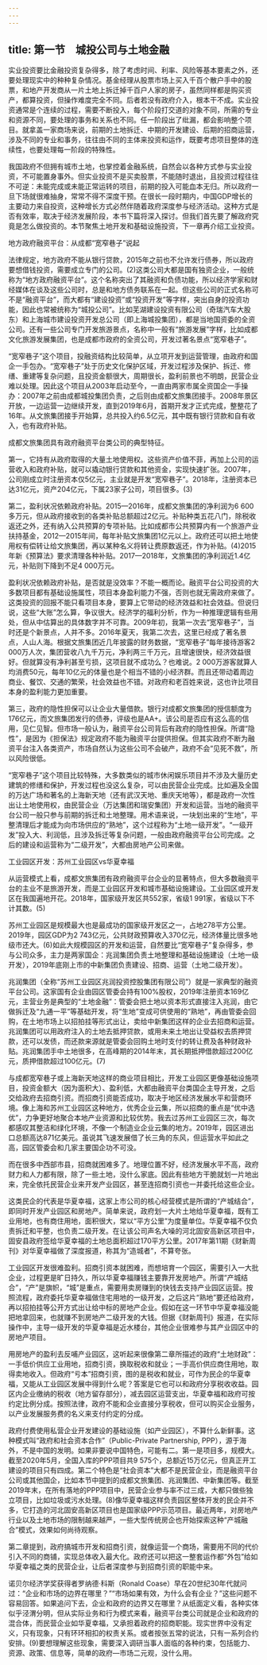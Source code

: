 ```yaml
---
---
---
```

title: 第一节　城投公司与土地金融
---




实业投资要比金融投资复杂得多，除了考虑时间、利率、风险等基本要素之外，还要处理现实中的种种复杂情况。基金经理从股票市场上买入千百个散户手中的股票，和地产开发商从一片土地上拆迁掉千百户人家的房子，虽然同样都是购买资产，都算投资，但操作难度完全不同。后者若没有政府介入，根本干不成。实业投资通常是个连续的过程，需要不断投入，每个阶段打交道的对象不同，所需的专业和资源不同，要处理的事务和关系也不同。任一阶段出了纰漏，都会影响整个项目。就拿盖一家商场来说，前期的土地拆迁、中期的开发建设、后期的招商运营，涉及不同的专业和事务，往往由不同的主体来投资和运作，既要考虑项目整体的连续性，也要处理每一阶段的特殊性。

我国政府不但拥有城市土地，也掌控着金融系统，自然会以各种方式参与实业投资，不可能置身事外。但实业投资不是买卖股票，不能随时退出，且投资过程往往不可逆：未能完成或未能正常运转的项目，前期的投入可能血本无归。所以政府一旦下场就很难抽身，常常不得不深度干预。在很长一段时期内，中国GDP增长的主要动力来自投资，这种增长方式必然伴随着政府深度参与经济活动。这种方式是否有效率，取决于经济发展阶段，本书下篇将深入探讨。但我们首先要了解政府究竟是怎么做投资的。本节聚焦土地开发和基础设施投资，下一章再介绍工业投资。





地方政府融资平台：从成都“宽窄巷子”说起


法律规定，地方政府不能从银行贷款，2015年之前也不允许发行债券，所以政府要想借钱投资，需要成立专门的公司。(2)这类公司大都是国有独资企业，一般统称为“地方政府融资平台”。这个名称突出了其融资和负债功能，所以经济学家和财经媒体在谈及这些公司时，总是和地方债务联系在一起。但这些公司的正式名称可不是“融资平台”，而大都有“建设投资”或“投资开发”等字样，突出自身的投资功能，因此也常被统称为“城投公司”。比如芜湖建设投资有限公司（奇瑞汽车大股东）和上海城市建设投资开发总公司（即上海城投集团），都是当地国资委的全资公司。还有一些公司专门开发旅游景点，名称中一般有“旅游发展”字样，比如成都文化旅游发展集团，也是成都市政府的全资公司，开发过著名景点“宽窄巷子”。

“宽窄巷子”这个项目，投融资结构比较简单，从立项开发到运营管理，由政府和国企一手包办。“宽窄巷子”处于历史文化保护区域，开发过程涉及保护、拆迁、修缮、重建等复杂问题，且投资金额很大，周期很长，盈利前景也不明朗，民营企业难以处理。因此这个项目从2003年启动至今，一直由两家市属全资国企一手操办：2007年之前由成都城投集团负责，之后则由成都文旅集团接手。2008年景区开放，一边运营一边继续开发，直到2019年6月，首期开发才正式完成，整整花了16年。从文旅集团接手开始算，总共投入约6.5亿元，其中既有银行贷款和自有收入，也有政府补贴。

成都文旅集团具有政府融资平台类公司的典型特征。

第一，它持有从政府取得的大量土地使用权。这些资产价值不菲，再加上公司的运营收入和政府补贴，就可以撬动银行贷款和其他资金，实现快速扩张。2007年，公司刚成立时注册资本仅5亿元，主业就是开发“宽窄巷子”。2018年，注册资本已达31亿元，资产204亿元，下属23家子公司，项目很多。(3)

第二，盈利状况依赖政府补贴。2015—2016年，成都文旅集团的净利润为6 600多万元，但从政府接收到的各类补贴总额超过2亿元。补贴种类五花八门，除税收返还之外，还有纳入公共预算的专项补贴。比如成都市公共预算内有一个旅游产业扶持基金，2012—2015年间，每年补贴文旅集团1亿元以上。政府还可以把土地使用权有偿转让给文旅集团，再以某种名义将转让费原数返还，作为补贴。(4)2015年新《预算法》要求清理各种补贴。2017—2018年，文旅集团的净利润近1.4亿元，补贴则下降到不足4 000万元。

盈利状况依赖政府补贴，是否就是没效率？不能一概而论。融资平台公司投资的大多数项目都有基础设施属性，项目本身盈利能力不强，否则也就无需政府来做了。这类投资的回报不能只看项目本身，要算上它带动的经济效益和社会效益。但说归说，这些“大账”怎么算，争议很大。经济学的福利分析，作为一种推理逻辑有些用处，但从中估算出的具体数字并不可靠。2009年初，我第一次去“宽窄巷子”，当时还是个新景点，人并不多。2016年夏天，我第二次去，这里已经成了著名景点，人山人海。根据文旅集团近几年披露的财务数据，“宽窄巷子”每年接待游客2 000万人次，集团营收八九千万元，净利两三千万元，且增速很快，经济效益很好。但就算没有净利甚至亏损，这项目就不成功么？也难说。2 000万游客就算人均消费50元，每年10亿元的体量也是个相当不错的小经济群。而且还带动着周边商业、餐饮、交通的繁荣，社会效益也不错。对政府和老百姓来说，这也许比项目本身的盈利能力更加重要。

第三，政府的隐性担保可以让企业大量借款。银行对成都文旅集团的授信额度为176亿元，而文旅集团发行的债券，评级也是AA+。该公司是否应有这么高的信用，见仁见智。但市场一般认为，融资平台公司背后有政府的隐性担保。所谓“隐性”，是因为《担保法》规定政府不能为融资平台提供担保。但其实政府不断为融资平台注入各类资产，市场自然认为这些公司不会破产，政府不会“见死不救”，所以风险很低。

“宽窄巷子”这个项目比较特殊，大多数类似的城市休闲娱乐项目并不涉及大量历史建筑的修缮和保护，开发过程也没这么复杂，可以由民营企业完成。比如遍及全国的万达广场和著名的上海新天地（还有武汉天地、重庆天地等），都是政府一次性出让土地使用权，由民营企业（万达集团和瑞安集团）开发和运营。当地的融资平台公司一般只参与前期的拆迁和土地整理。用术语来说，一块划出来的“生地”，平整清理后才能成为向市场供应的“熟地”，这个过程称为“土地一级开发”。“一级开发”投入大、利润低，且涉及拆迁等复杂问题，一般由政府融资平台公司完成。之后的建设和运营称为“二级开发”，大都由房地产公司来做。





工业园区开发：苏州工业园区vs华夏幸福


从运营模式上看，成都文旅集团有政府融资平台企业的显著特点，但大多数融资平台的主业不是旅游开发，而是工业园区开发和城市基础设施建设。工业园区或开发区在我国遍地开花。2018年，国家级开发区共552家，省级1 991家，省级以下不计其数。(5)

苏州工业园区是规模最大也是最成功的国家级开发区之一，占地278平方公里。2019年，园区GDP为2 743亿元，公共财政预算收入370亿元，经济体量比很多地级市还大。(6)如此大规模园区的开发和运营，自然要比“宽窄巷子”复杂得多，参与公司众多，主力是两家国企：兆润集团负责土地整理和基础设施建设（土地一级开发），2019年底刚上市的中新集团负责建设、招商、运营（土地二级开发）。

兆润集团（全称“苏州工业园区兆润投资控股集团有限公司”）就是一家典型的融资平台公司。这家国有企业由园区管委会持有100%股权，2019年注册资本169亿元，主营业务是典型的“土地金融”：管委会把土地以资本形式直接注入兆润，由它做拆迁及“九通一平”等基础开发，将“生地”变成可供使用的“熟地”，再由管委会回购，在土地市场上以招拍挂等形式出让，卖给中新集团这样的企业去招商和运营。兆润集团可以用政府注入的土地去抵押贷款，或用未来土地出让受益权去质押贷款，还可以发债，而还款来源就是管委会回购土地时支付的转让费及各种财政补贴。兆润集团手中土地很多，在高峰期的2014年末，其长期抵押借款超过200亿元，质押借款超过100亿元。(7)

与成都宽窄巷子或上海新天地这样的商业项目相比，开发工业园区更像基础设施项目，投资金额大（因为面积大）、盈利低，大都由融资平台类国企主导开发，之后交给政府去招商引资。而招商引资能否成功，取决于地区经济发展水平和营商环境。像上海和苏州工业园区这种地方，优秀企业云集，所以招商的重点是“优中选优”，力争更好地聚合本地产业资源和比较优势。我去过苏州工业园区三次，每次都感叹其整洁和绿化环境，不像一个制造业企业云集的地方。2019年，园区进出口总额高达871亿美元。虽说其飞速发展借了长三角的东风，但运营水平如此之高，园区管委会和几家主要国企功不可没。

而在很多中西部市县，招商就困难多了。地理位置不好，经济发展水平不高，政府财力和人力都有限，除了一些土地，没什么家底。因此有些地方干脆就划一片地出来，完全依托民营企业来开发产业园区，甚至连招商引资也一并委托给这些企业。

这类民企的代表是华夏幸福，这家上市公司的核心经营模式是所谓的“产城结合”，即同时开发产业园区和房地产。简单来说，政府划一大片土地给华夏幸福，既有工业用地，也有商住用地，面积很大，常以“平方公里”为度量单位。华夏幸福不仅负责拆迁和平整，也负责二级开发。在让该公司声名大噪的河北固安高新区项目中，固安县政府签给华夏幸福的土地总面积超过170平方公里。2017年第11期《财新周刊》对华夏幸福做了深度报道，称其为“造城者”，不算夸张。

工业园区开发很难盈利。招商引资本就困难，而想培育一个园区，需要引入一大批企业，过程更是旷日持久，所以华夏幸福赚钱主要靠开发房地产。所谓“产城结合”，“产”是旗帜，“城”是重点，需要用卖房赚到的快钱去支持产业园区运营。按照流程，政府委托华夏幸福做住宅用地的一级开发，之后这片“熟地”要还给政府，再以招拍挂等公开方式出让给中标的房地产企业。假如在这一环节中华夏幸福没能把地拿回来，也就赚不到房地产二级开发的大钱。但据《财新周刊》报道，在实际操作中，主导一级开发的华夏幸福是近水楼台，其他企业很难参与其产业园区中的房地产项目。

用房地产的盈利去反哺产业园区，这听起来很像第二章所描述的政府“土地财政”：一手低价供应工业用地，招商引资，换取税收和就业；一手高价供应商住用地，取得卖地收入。但政府“亏本”招商引资，图的是税收和就业，可作为民企的华夏幸福，又能从工业园区发展中得到什么呢？答案是它也可以和政府分享税收收益。园区内企业缴纳的税收（地方留存部分），减去园区运营支出，华夏幸福和政府可按约定比例分成。按照法律，政府不能和企业直接分享税收，但可以购买企业服务，以产业发展服务费的名义来支付约定的分成。

政府付费使用私营企业开发建设的基础设施（如产业园区），不算什么新鲜事。这种模式叫“政府和社会资本合作”（Public-Private Partnership, PPP），源于海外，不是中国的发明。如果非要说中国特色，可能有二。第一是项目多，规模大。截至2020年5月，全国入库的PPP项目共9 575个，总额近15万亿元，但真正开工建设的项目只有四成。第二个特色是“社会资本”大都不是民营企业，而是融资平台公司或其他国企，比如本节中提到的成都文旅集团、兆润集团、中新集团等。截至2019年末，在所有落地的PPP项目中，民营企业参与率不过三成，大都只做些独立项目，比如垃圾或污水处理。(8)像华夏幸福这样负责园区整体开发的民企并不多，它打造的河北固安高新区项目也是国家级PPP示范项目。最近两年，对房地产行业以及土地市场的限制越来越严，一些大型传统房企也开始探索这种“产城融合”模式，效果如何尚待观察。

第二章提到，政府搞城市开发和招商引资，就像运营一个商场，需要用不同的代价引入不同的商铺，实现总体收入最大化。政府还可以把这一整套运作都“外包”给如华夏幸福之类的民营企业，让后者深度参与到招商引资的职能中来。

诺贝尔经济学奖获得者罗纳德·科斯（Ronald Coase）早在20世纪30年代就问过：“企业和市场的边界在哪里？”“市场如果有效，为什么会有企业？”这些问题不容易回答。如果追问下去，企业和政府的边界又在哪里？从纸面定义看，各种实体似乎泾渭分明，但从实际业务和行为模式来看，融资平台类公司就是企业和政府的混合体，而民营企业如华夏幸福，又承担着政府的招商职能。现实世界中没有定义，只有现象，只有环环相扣的权责关系。或者按张五常的说法，只有一系列合约安排。(9)要想理解这些现象，需要深入调研当事人面临的各种约束，包括能力、资源、政策、信息等，简单的政府—市场二元观，没什么用。